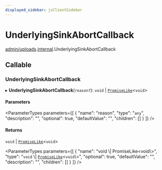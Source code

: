 ```yaml
---
displayed_sidebar: jsClientSidebar
---
```



# UnderlyingSinkAbortCallback

[admin/uploads](../../modules/admin_uploads.mdx).[internal](../../admin_uploads/modules/admin_uploads.internal.mdx).UnderlyingSinkAbortCallback

## Callable

### UnderlyingSinkAbortCallback

▸ **UnderlyingSinkAbortCallback**(`reason?`): `void` \| [`PromiseLike`](admin_discounts.internal.PromiseLike.mdx)<`void`\>

#### Parameters

<ParameterTypes parameters={[
  {
    "name": "reason",
    "type": "`any`",
    "description": "",
    "optional": true,
    "defaultValue": "",
    "children": []
  }
]} />

#### Returns

`void` \| [`PromiseLike`](admin_discounts.internal.PromiseLike.mdx)<`void`\>

<ParameterTypes parameters={[
  {
    "name": "void \\| PromiseLike<void\\>",
    "type": "`void` \\| [`PromiseLike`](admin_discounts.internal.PromiseLike.mdx)<`void`\\>",
    "optional": true,
    "defaultValue": "",
    "description": "",
    "children": []
  }
]} />
